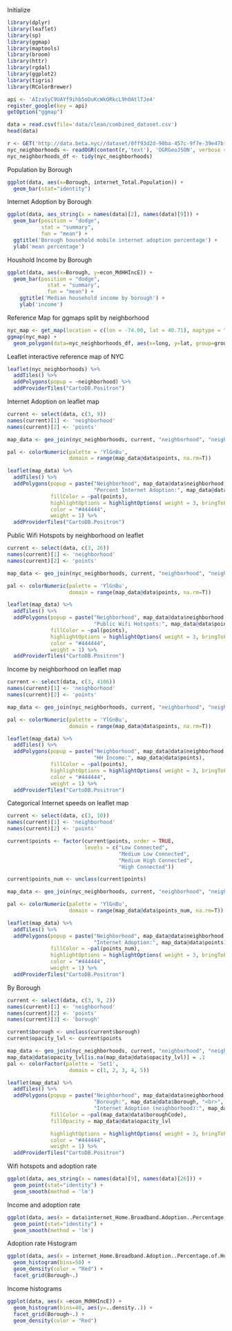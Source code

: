 Initialize
```r
library(dplyr)
library(leaflet)
library(sp)
library(ggmap)
library(maptools)
library(broom)
library(httr)
library(rgdal)
library(ggplot2)
library(tigris)
library(RColorBrewer)

api <- 'AIzaSyC9UAYf9ihb5oDuKcWkORkcL9hOAtlTJe4'
register_google(key = api)
getOption("ggmap")

data = read.csv(file='data/clean/combined_dataset.csv')
head(data)

r <- GET('http://data.beta.nyc//dataset/0ff93d2d-90ba-457c-9f7e-39e47bf2ac5f/resource/35dd04fb-81b3-479b-a074-a27a37888ce7/download/d085e2f8d0b54d4590b1e7d1f35594c1pediacitiesnycneighborhoods.geojson')
nyc_neighborhoods <- readOGR(content(r,'text'), 'OGRGeoJSON', verbose = F)
nyc_neighborhoods_df <- tidy(nyc_neighborhoods)
```
Population by Borough
```r
ggplot(data, aes(x=Borough, internet_Total.Population)) +
  geom_bar(stat="identity")
```
Internet Adoption by Borough
```r
ggplot(data, aes_string(x = names(data)[2], names(data)[9])) +           # ggplot2 barplot with mean
  geom_bar(position = "dodge",
           stat = "summary",
           fun = "mean") +
  ggtitle('Borough household mobile internet adoption percentage') +
  ylab('mean percentage')
```
Houshold Income by Borough
```r
ggplot(data, aes(x=Borough, y=econ_MdHHIncE)) +
  geom_bar(position = "dodge",
             stat = "summary",
             fun = "mean") +
    ggtitle('Median household income by borough') +
    ylab('income') 
```
Reference Map for ggmaps split by neighborhood
```r
nyc_map <- get_map(location = c(lon = -74.00, lat = 40.71), maptype = "terrain", zoom = 11)
ggmap(nyc_map) + 
  geom_polygon(data=nyc_neighborhoods_df, aes(x=long, y=lat, group=group), color="blue", fill=NA)
```
Leaflet interactive reference map of NYC
```r
leaflet(nyc_neighborhoods) %>%
  addTiles() %>% 
  addPolygons(popup = ~neighborhood) %>%
  addProviderTiles("CartoDB.Positron")
```

Internet Adoption on leaflet map
```r
current <- select(data, c(3, 9))
names(current)[1] <- 'neighborhood'
names(current)[2] <- 'points'

map_data <- geo_join(nyc_neighborhoods, current, "neighborhood", "neighborhood")

pal <- colorNumeric(palette = 'YlGnBu',
                    domain = range(map_data@data$points, na.rm=T))

leaflet(map_data) %>%
  addTiles() %>% 
  addPolygons(popup = paste("Neighborhood", map_data@data$neighborhood, "<br>", 
                            "Percent Internet Adoption:", map_data@data$points),
              fillColor = ~pal(points),
              highlightOptions = highlightOptions( weight = 3, bringToFront = TRUE),
              color = "#444444",
              weight = 1) %>% 
  addProviderTiles("CartoDB.Positron") 
```
Public Wifi Hotspots by neighborhood on leaflet
```r
current <- select(data, c(3, 26))
names(current)[1] <- 'neighborhood'
names(current)[2] <- 'points'

map_data <- geo_join(nyc_neighborhoods, current, "neighborhood", "neighborhood")

pal <- colorNumeric(palette = 'YlGnBu',
                    domain = range(map_data@data$points, na.rm=T))

leaflet(map_data) %>%
  addTiles() %>% 
  addPolygons(popup = paste("Neighborhood", map_data@data$neighborhood, "<br>", 
                            "Public Wifi Hotspots:", map_data@data$points),
              fillColor = ~pal(points),
              highlightOptions = highlightOptions( weight = 3, bringToFront = TRUE),
              color = "#444444",
              weight = 1) %>% 
  addProviderTiles("CartoDB.Positron") 
```
Income by neighborhood on leaflet map
```r
current <- select(data, c(3, 4106))
names(current)[1] <- 'neighborhood'
names(current)[2] <- 'points'

map_data <- geo_join(nyc_neighborhoods, current, "neighborhood", "neighborhood")

pal <- colorNumeric(palette = 'YlGnBu',
                    domain = range(map_data@data$points, na.rm=T))

leaflet(map_data) %>%
  addTiles() %>% 
  addPolygons(popup = paste("Neighborhood", map_data@data$neighborhood, "<br>", 
                            "HH Income:", map_data@data$points),
              fillColor = ~pal(points),
              highlightOptions = highlightOptions( weight = 3, bringToFront = TRUE),
              color = "#444444",
              weight = 1) %>% 
  addProviderTiles("CartoDB.Positron") 
```
Categorical Internet speeds on leaflet map
```r
current <- select(data, c(3, 10))
names(current)[1] <- 'neighborhood'
names(current)[2] <- 'points'

current$points <- factor(current$points, order = TRUE,
                         levels = c("Low Connected",
                                    "Medium Low Connected",
                                    "Medium High Connected",
                                    "High Connected"))

current$points_num <- unclass(current$points)

map_data <- geo_join(nyc_neighborhoods, current, "neighborhood", "neighborhood")

pal <- colorNumeric(palette = 'YlGnBu',
                    domain = range(map_data@data$points_num, na.rm=T))

leaflet(map_data) %>%
  addTiles() %>%
  addPolygons(popup = paste("Neighborhood", map_data@data$neighborhood, "<br>",
                            "Internet Adoption:", map_data@data$points),
              fillColor = ~pal(points_num),
              highlightOptions = highlightOptions( weight = 3, bringToFront = TRUE),
              color = "#444444",
              weight = 1) %>%
  addProviderTiles("CartoDB.Positron")
```
By Borough
```r
current <- select(data, c(3, 9, 2))
names(current)[1] <- 'neighborhood'
names(current)[2] <- 'points'
names(current)[3] <- 'borough'

current$borough <- unclass(current$borough)
current$opacity_lvl <- current$points

map_data <- geo_join(nyc_neighborhoods, current, "neighborhood", "neighborhood")
map_data@data$opacity_lvl[is.na(map_data@data$opacity_lvl)] = .1
pal <- colorFactor(palette = 'Set1',
                    domain = c(1, 2, 3, 4, 5))

leaflet(map_data) %>%
  addTiles() %>%
  addPolygons(popup = paste("Neighborhood", map_data@data$neighborhood, "<br>",
                            "Borough:", map_data@data$borough, "<br>",
                            "Internet Adoption (neighborhood):", map_data@data$points, "<br>"),
              fillColor = ~pal(map_data@data$boroughCode),
              fillOpacity = map_data@data$opacity_lvl

              highlightOptions = highlightOptions( weight = 3, bringToFront = TRUE),
              color = "#444444",
              weight = 1) %>%
  addProviderTiles("CartoDB.Positron")
```
Wifi hotspots and adoption rate
```r
ggplot(data, aes_string(x = names(data)[9], names(data)[26])) +
  geom_point(stat="identity") +
  geom_smooth(method = 'lm')
```
Income and adoption rate
```r
ggplot(data, aes(x = data$internet_Home.Broadband.Adoption..Percentage.of.Households., y = data$housing_MdGRE)) +
  geom_point(stat="identity") +
  geom_smooth(method = 'lm')
```
Adoption rate Histogram
```r
ggplot(data, aes(x = internet_Home.Broadband.Adoption..Percentage.of.Households.)) +
  geom_histogram(bins=50) +
  geom_density(color = "Red") +
  facet_grid(Borough~.)
```
Income histograms
```r
ggplot(data, aes(x =econ_MdHHIncE)) +
  geom_histogram(bins=40, aes(y=..density..)) +
  facet_grid(Borough~.) +
  geom_density(color = "Red") 
```
